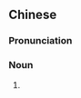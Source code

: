 {{also|首乌}}
==Chinese==
{{zh-forms|s=首乌}}

===Pronunciation===
{{zh-pron
|m=shǒuwū
|c=sau2 wu1
|mn=siú-o͘
|cat=n
}}

===Noun===
{{zh-noun}}

# {{zh-alt-name|何首烏}}